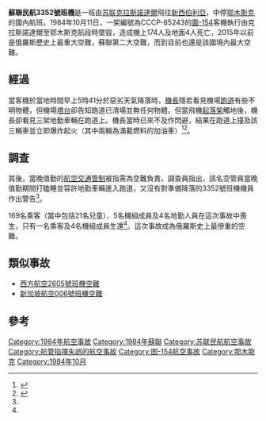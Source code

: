 {{Infobox Airliner accident|
name=蘇聯民航3352號班機空難|
Crash image=Aeroflot Tu-154B-1 CCCP-85274 ZRH 1982-6-20.png|
Image caption=與失事客機相似的另一架圖-154B|
Date=1984年10月11日|
Type=航管失誤|
Site={{URS}}[[鄂木斯克|鄂木斯克]]|
Coordinates={{coord|54|58|00|N|73|18|30|E|source:kolossus-plwiki|display=title,inline}}|
Fatalities=178 (包括地面4人)|
Injuries= 5|
Origin={{URS}}[[克拉斯諾達爾機場|克拉斯諾達爾機場]]|
Last stopover={{URS}}[[鄂木斯克機場|鄂木斯克機場]]|
Destination={{URS}}[[托尔马切沃机场|托尔马切沃机场]]|
Aircraft Type=[[圖-154|圖-154B-1]]|
Operator=[[俄羅斯航空|蘇聯民航]]|
Tail Number=SSSR-85243|
Passengers=170|
Crew=9|
Survivors =5 （1名乘客及4名機員）|
}}

'''蘇聯民航3352號班機'''是一班由[[俄罗斯苏维埃联邦社会主义共和国|苏联]][[克拉斯諾達爾|克拉斯諾達爾]]飛往[[新西伯利亞|新西伯利亞]]，中停[[鄂木斯克|鄂木斯克]]的國內航班。1984年10月11日，一架編號為CCCP-85243的[[圖-154|圖-154]]客機執行由克拉斯諾達爾至鄂木斯克航段時墜毀，造成機上174人及地面4人死亡，2015年以前是俄羅斯歷史上最重大空難，蘇聯第二大空難，而到目前也還是該國境內最大空難。

==經過==
當客機於當地時間早上5時41分於惡劣天氣降落時，[[機長|機長]]隱若看見機場[[跑道|跑道]]有些不明物體，但機場[[塔台|塔台]]卻告知跑道已清場並無任何物體。但當飛機[[起落架|起落架]]觸地後，機長卻看見三架地勤車輛在跑道上。機長當時已來不及作閃避，結果在跑道上撞及該三輛車並立即爆炸起火（其中兩輛為滿載燃料的加油車）<ref name="ASN">{{Cite web |url=http://aviation-safety.net/database/record.php?id=19841011-0 |title=存档副本 |accessdate=2009-02-22 |archive-date=2012-01-12 |archive-url=https://web.archive.org/web/20120112194013/http://aviation-safety.net/database/record.php?id=19841011-0 |dead-url=no }}</ref><ref>{{Cite web |url=http://www.planecrashinfo.com/1984/1984-52.htm |title=存档副本 |access-date=2009-02-22 |archive-url=https://web.archive.org/web/20090429223100/http://planecrashinfo.com/1984/1984-52.htm |archive-date=2009-04-29 |dead-url=yes }}</ref>。

==調查==
其後，當晚值勤的[[航空交通管制|航空交通管制]]被指需為空難負責。調查員指出，該名空管員當晚值勤期間打瞌睡並容許地勤車輛進入跑道，又沒有對準備降落的3352號班機機員作出警告<ref name="ASN"/>。

169名乘客（當中包括21名兒童）、5名機組成員及4名地勤人員在這次事故中喪生，只有一名乘客及4名機組成員生還<ref name="ASN"/>。這次事故成為俄羅斯史上最慘重的空難。

==類似事故==
*[[西方航空2605號班機空難|西方航空2605號班機空難]]
*[[新加坡航空006號班機空難|新加坡航空006號班機空難]]

==參考==
{{reflist}}

{{1984年航空事故}}
[[Category:1984年航空事故|Category:1984年航空事故]]
[[Category:1984年蘇聯|Category:1984年蘇聯]]
[[Category:苏联民航航空事故|Category:苏联民航航空事故]]
[[Category:航管指揮失誤的航空事故|Category:航管指揮失誤的航空事故]]
[[Category:图-154航空事故|Category:图-154航空事故]]
[[Category:鄂木斯克|Category:鄂木斯克]]
[[Category:1984年10月|Category:1984年10月]]